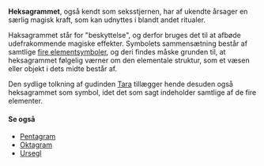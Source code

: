 {{title:Heksagram}}
{{author:Laura Holmegaard}}
{{timestamp:2011-01-16T09:42:25Z}}
{{copyright:Heksagram}}
'''Heksagrammet''', også kendt som seksstjernen, har af ukendte årsager en særlig magisk kraft, som kan udnyttes i blandt andet ritualer.

Haksagrammet står for "beskyttelse", og derfor bruges det til at afbøde udefrakommende magiske effekter. Symbolets sammensætning består af samtlige [[elementerne|fire elementsymboler]], og deri findes måske grunden til, at heksagrammet følgelig værner om den elementale struktur, som et væsen eller objekt i dets midte består af.

Den sydlige tolkning af gudinden [[Tara]] tillægger hende desuden også heksagrammet som symbol, idet det som sagt indeholder samtlige af de fire elementer.

====Se også====
* [[Pentagram]]
* [[Oktagram]]
* [[Ursegl]]